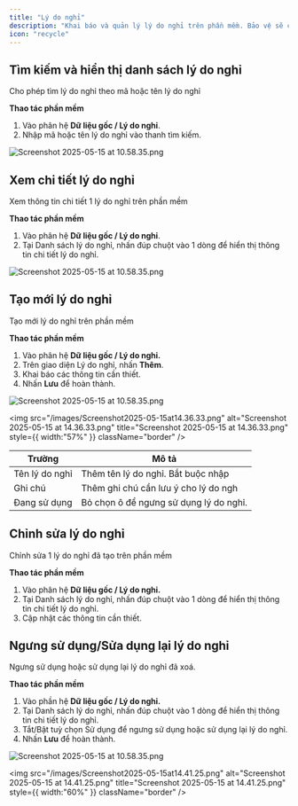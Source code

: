 ```yaml
---
title: "Lý do nghỉ"
description: "Khai báo và quản lý lý do nghỉ trên phần mềm. Bảo vệ sẽ chọn các lý do này khi khai báo nghỉ"
icon: "recycle"
---
```


## **Tìm kiếm và hiển thị danh sách lý do nghỉ**

Cho phép tìm lý do nghỉ theo mã hoặc tên lý do nghỉ

**Thao tác phần mềm**

1. Vào phân hệ **Dữ liệu gốc / Lý do nghỉ**.
2. Nhập mã hoặc tên lý do nghỉ vào thanh tìm kiếm.

<img
  src="/images/Screenshot2025-05-15at14.07.03.png"
  alt="Screenshot 2025-05-15 at 10.58.35.png"
  title="Hình ảnh"
  className="border mr-auto"
/>

## **Xem chi tiết lý do nghỉ**

Xem thông tin chi tiết 1 lý do nghỉ trên phần mềm

**Thao tác phần mềm**

1. Vào phân hệ **Dữ liệu gốc / Lý do nghỉ**.
2. Tại Danh sách lý do nghỉ, nhấn đúp chuột vào 1 dòng để hiển thị thông tin chi tiết lý do nghỉ.

<img
  src="/images/Screenshot2025-05-15at14.34.38.png"
  alt="Screenshot 2025-05-15 at 10.58.35.png"
  title="Hình ảnh"
  className="border mr-auto"
/>

## **Tạo mới lý do nghỉ**

Tạo mới lý do nghỉ trên phần mềm

**Thao tác phần mềm**

1. Vào phân hệ **Dữ liệu gốc / Lý do nghỉ.**
2. Trên giao diện Lý do nghỉ, nhấn **Thêm**.
3. Khai báo các thông tin cần thiết.
4. Nhấn **Lưu** để hoàn thành.

<img
  src="/images/Screenshot2025-05-15at14.36.00.png"
  alt="Screenshot 2025-05-15 at 10.58.35.png"
  title="Hình ảnh"
  className="border mr-auto"
/>

<img
  src="/images/Screenshot2025-05-15at14.36.33.png"
  alt="Screenshot 2025-05-15 at 14.36.33.png"
  title="Screenshot 2025-05-15 at 14.36.33.png"
  style={{ width:"57%" }}
  className="border"
/>

| Trường         | Mô tả                                  |
| -------------- | -------------------------------------- |
| Tên lý do nghỉ | Thêm tên lý do nghỉ. Bắt buộc nhập     |
| Ghi chú        | Thêm ghi chú cần lưu ý cho lý do ngh   |
| Đang sử dụng   | Bỏ chọn ô để ngưng sử dụng lý do nghỉ. |

## **Chỉnh sửa lý do nghỉ**

Chỉnh sửa 1 lý do nghỉ đã tạo trên phần mềm

**Thao tác phần mềm**

1. Vào phân hệ **Dữ liệu gốc / Lý do nghỉ.**
2. Tại Danh sách lý do nghỉ, nhấn đúp chuột vào 1 dòng để hiển thị thông tin chi tiết lý do nghỉ.
3. Cập nhật các thông tin cần thiết.

## Ngưng sử dụng/Sửa dụng lại lý do nghỉ

Ngưng sử dụng hoặc sử dụng lại lý do nghỉ đã xoá.

**Thao tác phần mềm**

1. Vào phần hệ **Dữ liệu gốc / Lý do nghỉ.**
2. Tại Danh sách lý do nghỉ, nhấn đúp chuột vào 1 dòng để hiển thị thông tin chi tiết lý do nghỉ.
3. Tắt/Bật tuỳ chọn Sử dụng để ngưng sử dụng hoặc sử dụng lại lý do nghỉ.
4. Nhấn **Lưu** để hoàn thành.

<img
  src="/images/Screenshot2025-05-15at14.41.03.png"
  alt="Screenshot 2025-05-15 at 10.58.35.png"
  title="Hình ảnh"
  className="border mr-auto"
/>

<img
  src="/images/Screenshot2025-05-15at14.41.25.png"
  alt="Screenshot 2025-05-15 at 14.41.25.png"
  title="Screenshot 2025-05-15 at 14.41.25.png"
  style={{ width:"60%" }}
  className="border"
/>